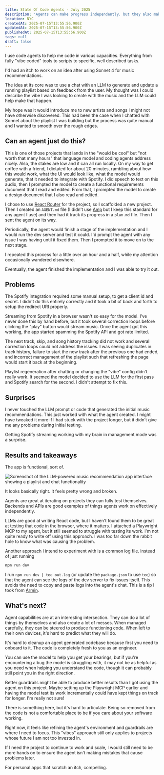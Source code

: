 ```yaml
---
title: State Of Code Agents - July 2025
description: 'Agents can make progress independently, but they also make messes'
location: NYC
createdAt: 2025-07-15T13:55:56.900Z
updatedAt: 2025-07-15T13:55:56.900Z
publishedAt: 2025-07-15T13:55:56.900Z
tags: null
draft: false
---
```


I use code agents to help me code in various capacities.
Everything from fully "vibe coded" tools to scripts to specific, well described tasks.

I'd had an itch to work on an idea after using Sonnet 4 for music recommendations.

The idea at its core was to use a chat with an LLM to generate and update a running playlist based on feedback from the user.
My thought was I could describe the vibe I was looking to create with the music and the LLM could help make that happen.

My hope was it would introduce me to new artists and songs I might not have otherwise discovered.
This had been the case when I chatted with Sonnet about the playlist I was building but the process was quite manual and I wanted to smooth over the rough edges.

## Can an agent just do this?

This is one of those projects that lands in the "would be cool" but "not worth that many hours" that language model and coding agents address nicely.
Also, the stakes are low and it can all run locally.
On my way to get coffee with a friend, I dictated for about 20 minutes, rambling about how this would work, what the UI would look like, what the model would generate, that it needed to integrate with Spotify.
I did speech to text on this audio, then I prompted the model to create a functional requirements document that I read and edited.
From that, I prompted the model to create a design document that I also read and edited.

I chose to use [React Router](https://reactrouter.com/) for the project, so I scaffolded a new project.
Then I created an `AGENT.md` file (I didn't use [Amp](https://ampcode.com/) but I keep this standard for any agent I use) and then had it track its progress in a `plan.md` file.
Then I sent the agent on its way.

Periodically, the agent would finish a stage of the implementation and I would run the dev server and test it could.
I'd prompt the agent with any issue I was having until it fixed them.
Then I prompted it to move on to the next stage.

I repeated this process for a little over an hour and a half, while my attention occasionally wandered elsewhere.

Eventually, the agent finished the implementation and I was able to try it out.

## Problems

The Spotify integration required some manual setup, to get a client id and secret.
I didn't do this entirely correctly and it took a bit of back and forth to setup the redirect URI properly.

Streaming from Spotify in a browser wasn't so easy for the model.
I've never done this by hand before, but it took several correction loops before clicking the "play" button would stream music.
Once the agent got this working, the app started spamming the Spotify API and got rate limited.

The next track, skip, and song history tracking did not work and several correction loops could not address the issues.
I was seeing duplicates in track history, failure to start the new track after the previous one had ended, and incorrect management of the playlist such that refreshing the page would start it back at the beginning.

Playlist regeneration after chatting or changing the "vibe" config didn't really work.
It seemed the model decided to use the LLM for the first pass and Spotify search for the second.
I didn't attempt to fix this.

## Surprises

I never touched the LLM prompt or code that generated the initial music recommendations.
This just worked with what the agent created.
I might have tweaked it more if I had stuck with the project longer, but it didn't give me any problems during initial testing.

Getting Spotify streaming working with my brain in management mode was a surprise.

## Results and takeaways

The app is functional, sort of.

![Screenshot of the LLM-powered music recommendation app interface showing a playlist and chat functionality](./images/llm-music-app.png)

It looks basically right.
It feels pretty wrong and broken.

Agents are great at iterating on projects they can fully test themselves.
Backends and APIs are good examples of things agents work on effectively independently.

LLMs are good at writing React code, but I haven't found them to be great at testing that code in the browser, where it matters.
I attached a Playwright MCP to my agent, but it still seemed to struggle with testing its work.
I'm not quite ready to write off using this approach.
I was too far down the rabbit hole to know what was causing the problem.

Another approach I intend to experiment with is a common log file.
Instead of just running

```sh
npm run dev
```

I run `npm run dev | tee out.log` (or update the `package.json` to use `tee`) so that the agent can see the logs of the dev server to fix issues itself.
This avoids the need to copy and paste logs into the agent's chat.
This is a tip I took from [Armin](https://twitter.com/mitsuhiko).

## What's next?

Agent capabilities are at an interesting intersection.
They can do a lot of things by themselves and also create a lot of messes.
When managed carefully, they can be steered to produce functioning code.
When left to their own devices, it's hard to predict what they will do.

It's hard to cleanup an agent generated codebase because first you need to onboard to it.
The code is completely fresh to you as an engineer.

You can use the model to help you get your bearings, but if you're encountering a bug the model is struggling with, it may not be as helpful as you need when helping you understand the code, though it can probably still point you in the right direction.

Better guardrails might be able to produce better results than I got using the agent on this project.
Maybe setting up the Playwright MCP earlier and having the model test its work incrementally could have kept things on track for longer.
I'm really not sure!

There is something here, but it's hard to articulate.
Being so removed from the code is not a comfortable place to be if you care about your software working.

Right now, it feels like refining the agent's environment and guardrails are where I need to focus.
This "vibes" approach still only applies to projects whose future I am not too invested in.

If I need the project to continue to work and scale, I would still need to be more hands on to ensure the agent isn't making mistakes that cause problems later.

For personal apps that scratch an itch, compelling.
